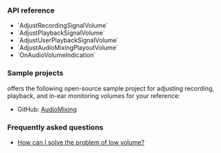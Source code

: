 <PlatformWrapper platform="unity">

### API reference

- <Link to="{{global.API_REF_UNITY_ROOT}}/class_irtcengine.html#api_irtcengine_adjustrecordingsignalvolume">`AdjustRecordingSignalVolume`</Link>
- <Link to="{{global.API_REF_UNITY_ROOT}}/class_irtcengine.html#api_irtcengine_adjustplaybacksignalvolume">`AdjustPlaybackSignalVolume`</Link>
- <Link to="{{global.API_REF_UNITY_ROOT}}/class_irtcengine.html#api_irtcengine_adjustuserplaybacksignalvolume">`AdjustUserPlaybackSignalVolume`</Link>
- <Link to="{{global.API_REF_UNITY_ROOT}}/class_irtcengine.html#api_irtcengine_adjustaudiomixingplayoutvolume">`AdjustAudioMixingPlayoutVolume`</Link>
- <Link to="{{global.API_REF_UNITY_ROOT}}/class_irtcengineeventhandler.html#callback_irtcengineeventhandler_onaudiovolumeindication">`OnAudioVolumeIndication`</Link>

### Sample projects

<Vg k="COMPANY" /> offers the following open-source sample project for adjusting recording, playback, and in-ear monitoring volumes for your reference:

* GitHub: [AudioMixing](https://github.com/AgoraIO-Extensions/Agora-Unity-Quickstart/tree/main/API-Example-Unity/Assets/API-Example/Examples/Advanced/AudioMixing)

### Frequently asked questions​

*  [How can I solve the problem of low volume?](../../help/quality-issues/audio_low)

</PlatformWrapper>
